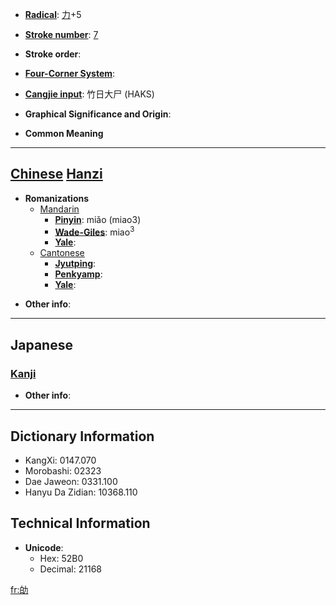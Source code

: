 * '''[[Wiktionary:Chinese radical index| Radical]]''': [[Wiktionary:Chinese radical index 力|力]]+5

* '''[[Wiktionary:Chinese total strokes index|Stroke number]]''': [[Wiktionary:Chinese total strokes index 7|7]]

* '''Stroke order''': 

* '''[[Wiktionary:Chinese four corner index|Four-Corner System]]''': 

* '''[[Wiktionary:Chinese Cangjie index|Cangjie input]]''': 竹日大尸 (HAKS)

* '''Graphical Significance and Origin''': 

* '''Common Meaning'''

----

== [[Chinese]] [[Hanzi]] ==

* '''Romanizations'''
** [[Mandarin]]
*** '''[[Pinyin]]''': miǎo (miao3)
*** '''[[Wade-Giles]]''': miao<sup>3</sup>
*** '''[[Yale]]''': 
**[[Cantonese]]
***'''[[Jyutping]]''':
***'''[[Penkyamp]]''': 
***'''[[Yale]]''': 

* '''Other info''': 

----

==Japanese==
===[[Kanji]]===
{{kanji|on readings=[[ばく]] (baku), [[まく]] (maku)|kun readings=[[つとめる]] (tsutomeru)}}

* '''Other info''':  

----

== Dictionary Information ==

* KangXi: 0147.070
* Morobashi: 02323
* Dae Jaweon: 0331.100
* Hanyu Da Zidian: 10368.110

== Technical Information ==

* '''Unicode''':
** Hex: 52B0
** Decimal: 21168

[[fr:劰]]